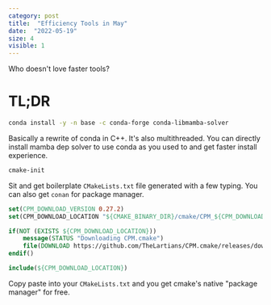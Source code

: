 ```yaml
---
category: post
title:  "Efficiency Tools in May"
date:  "2022-05-19"
size: 4
visible: 1
---
```


Who doesn't love faster tools?

# TL;DR
```.sh
conda install -y -n base -c conda-forge conda-libmamba-solver
```

Basically a rewrite of conda in C++. It's also multithreaded. You can directly install mamba dep solver to use conda as you used to and get faster install experience.


```.sh
cmake-init
```
Sit and get boilerplate `CMakeLists.txt` file generated with a few typing. You can also get `conan` for package manager.

```.cmake
set(CPM_DOWNLOAD_VERSION 0.27.2) 
set(CPM_DOWNLOAD_LOCATION "${CMAKE_BINARY_DIR}/cmake/CPM_${CPM_DOWNLOAD_VERSION}.cmake")

if(NOT (EXISTS ${CPM_DOWNLOAD_LOCATION}))
    message(STATUS "Downloading CPM.cmake")
    file(DOWNLOAD https://github.com/TheLartians/CPM.cmake/releases/download/v${CPM_DOWNLOAD_VERSION}/CPM.cmake ${CPM_DOWNLOAD_LOCATION})
endif()

include(${CPM_DOWNLOAD_LOCATION})
```
Copy paste into your `CMakeLists.txt` and you get cmake's native "package manager" for free.

